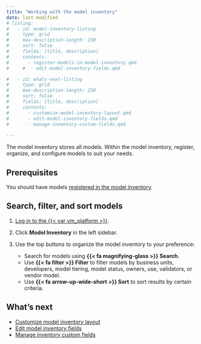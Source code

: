 ```yaml
---
title: "Working with the model inventory"
date: last-modified
# listing:
#   - id: model-inventory-listing
#     type: grid
#     max-description-length: 250
#     sort: false
#     fields: [title, description]
#     contents:
#       - register-models-in-model-inventory.qmd
#     #  - edit-model-inventory-fields.qmd

#   - id: whats-next-listing
#     type: grid
#     max-description-length: 250
#     sort: false
#     fields: [title, description]
#     contents:
#       - customize-model-inventory-layout.qmd
#       - edit-model-inventory-fields.qmd
#       - manage-inventory-custom-fields.qmd
      
---
```

The model inventory stores all models. Within the model inventory, register, organize, and configure models to suit your needs.

## Prerequisites
You should have models [registered in the model inventory](register-models-in-model-inventory.qmd). 

## Search, filter, and sort models
1. [Log in to the {{< var vm_platform >}}]({{< var vm_url >}}).

2. Click **Model Inventory** in the left sidebar. 

3. Use the top buttons to organize the model inventory to your preference:
   - Search for models using **{{< fa magnifying-glass >}} Search**. 
   - Use **{{< fa filter >}} Filter** to filter models by business units, developers, model tiering, model status, owners, use, validators, or vendor model.
   - Use **{{< fa arrow-up-wide-short >}} Sort** to sort results by certain criteria.


## What's next

- [Customize model inventory layout](customize-model-inventory-layout.qmd)
- [Edit model inventory fields](edit-model-inventory-fields.qmd)
- [Manage inventory custom fields](manage-inventory-custom-fields.qmd)